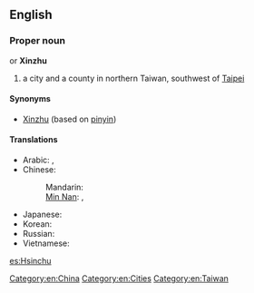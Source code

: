 {{wikipedia}}
==English==

===Proper noun===
{{en-proper noun}} or '''Xinzhu'''

# a city and a county in northern Taiwan, southwest of [[Taipei]]

====Synonyms====
* [[Xinzhu]] (based on [[pinyin]])

====Translations====
{{trans-top|a city in Taiwan}}
* Arabic: {{t-|ar|شينجو|m|tr=shinjuu}},  {{t-|ar|شينتشو|m|tr=shintshuu}}
* Chinese:
*: Mandarin: {{t-|cmn|新竹|tr=Xīnzhú|sc=Hani}}
*: [[Min Nan]]: {{t-|nan|竹塹|tr=Tek-chhàm|sc=Hans}}, {{t-|nan|新竹|tr=Sin-tek|sc=Hans}}
{{trans-mid}}
* Japanese: {{t-|ja|新竹|tr=しんちく, Shinchiku}}
* Korean: {{t+|ko|신주|tr=Sinju|sc=Hang}}
* Russian: {{t-|ru|Синьчжу|m|tr=Sin’čžú}} {{indeclinable}}
* Vietnamese: {{t-|vi|Tân Trúc}}
{{trans-bottom}}

[[Category:en:China]]
[[Category:en:Cities]]
[[Category:en:Taiwan]]

[[es:Hsinchu]]